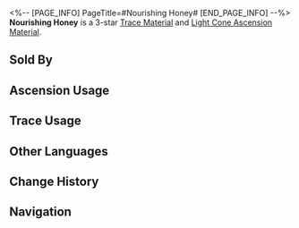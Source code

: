 <%-- [PAGE_INFO]
PageTitle=#Nourishing Honey#
[END_PAGE_INFO] --%>
{{Item Infobox
|id          = 110242
|image       = Item Nourishing Honey.png{{subst:void|<!--$UPLOAD:<<SpriteOutput/ItemFigures/110242.png>-<Item Nourishing Honey.png>-<Item Icons>>-->}}
|type        = Trace Material
|type2       = Light Cone Ascension Material
|invCategory = Upgrade Materials
|rarity      = 3
|effect      = 
|description = The nectar brewed from the juice of flowers growing on the heart tree in the sacred Vonwacq forest. A honey that can accelerate the growth of life. Used to level up Traces moderately for {{Color|h|Abundance}} characters.
|source1     = [[Calyx (Crimson): Bud of Abundance (Fyxestroll Garden)]]
|source2     = [[Omni-Synthesizer]] &mdash; Material Synthesis
|source3     = [[Embers Exchange]]
|source4     = [[Omni-Synthesizer]] &mdash; Material Exchange
}}
{{Description|When the Devil emerges from the fertile soil, it is only a round fruit with a stalk as long as a human's forearm. For some reason, it has to defeat its siblings before it has the right to drink nectar and grow into shape.<br /><br />''"You can drink the sap of any tree in this forest, except that one."''}}
'''Nourishing Honey''' is a 3-star [[Trace Material]] and [[Light Cone Ascension Material]].

==Sold By==
{{Shop Availability}}

==Ascension Usage==
{{Ascension Usage}}

==Trace Usage==
{{Trace Usage}}

==Other Languages==
{{Other Languages
|en   = Nourishing Honey
|zhs  = 滋长花蜜
|zht  = 滋長花蜜
|ja   = 育みの蜜
|ko   = 생장의 꽃꿀
|es   = Miel nutricia
|fr   = Suc nourricier
|ru   = Питательный мёд
|th   = Nourishing Honey
|vi   = Mật Hoa Sinh Trưởng
|de   = Nährender Honig
|id   = Nourishing Honey
|pt   = Mel Nutricional
}}

==Change History==
{{Change History|2.1}}

==Navigation==
{{Upgrade Material Navbox}}